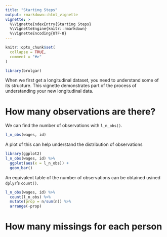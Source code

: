 ```yaml
---
title: "Starting Steps"
output: rmarkdown::html_vignette
vignette: >
  %\VignetteIndexEntry{Starting Steps}
  %\VignetteEngine{knitr::rmarkdown}
  %\VignetteEncoding{UTF-8}
---
```


```r
knitr::opts_chunk$set(
  collapse = TRUE,
  comment = "#>"
)
```

```r
library(brolgar)
```

When we first get a longitudinal dataset, you need to understand some of its structure. This vignette demonstrates part of the process of understanding your new longitudinal data.

# How many observations are there?

We can find the number of observations with `l_n_obs()`.

```r
l_n_obs(wages, id)
```

A plot of this can help understand the distribution of observations

```r
library(ggplot2)
l_n_obs(wages, id) %>%
  ggplot(aes(x = l_n_obs)) + 
  geom_bar()
```

An equivalent table of the number of observations can be obtained usined `dplyr`'s `count()`.

```r
l_n_obs(wages, id) %>%
  count(l_n_obs) %>%
  mutate(prop = n/sum(n)) %>%
  arrange(-prop)
```

# How many missings for each person


